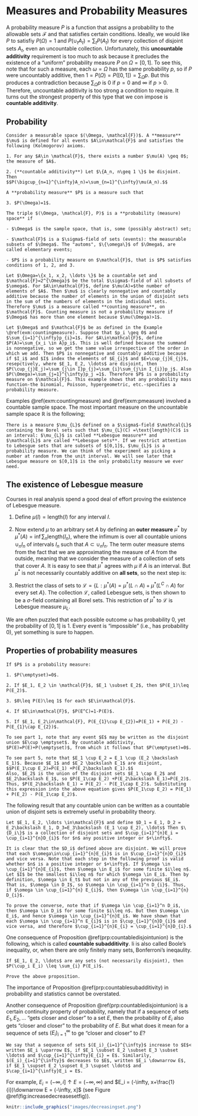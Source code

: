 # Measures and Probability Measures

A probability measure $P$ is a function that assigns a probability to the allowable sets $\mathcal{F}$ and that satisfies certain conditions. Ideally, we would like $P$ to satisfiy $P(\Omega)=1$ and $P(\cup_{t}A_t)=\sum_{t}P(A_t)$ for every collection of disjoint sets $A_t$, even an uncountable collection. Unfortunately, this **uncountable additivity** requirement is too much to ask because it precludes the existence of a "uniform" probability measure $P$ on $\Omega=[0,1]$. To see this, note that for such a measure, each $\omega=\Omega$ has the same probability $p$, so if $P$ were uncountably additive, then $1=P(\Omega)=P([0,1])=\sum_{\Omega}p$. But this produces a contradiction because $\sum_{\Omega}p$ is $0$ if $p=0$ and $\infty$ if $p>0$. Therefore, uncountable additivity is too strong a condition to require. It turns out the strongest property of this type that we con impose is **countable additivity**.

## Probability

```definition
Consider a measurable space $(\Omega, \mathcal{F})$. A **measure** $\mu$ is defined for all events $A\in\mathcal{F}$ and satisfies the following (Kolmogorov) axioms.

1. For any $A\in \mathcal{F}$, there exists a number $\mu(A) \geq 0$; the measure of $A$.

2. (**countable additivity**) Let $\{A_n, n\geq 1 \}$ be disjoint. Then
$$P(\bigcup_{n=1}^{\infty}A_n)=\sum_{n=1}^{\infty}\mu(A_n).$$

A **probability measure** $P$ is a measure such that

3. $P(\Omega)=1$.

```

```definition
The triple $(\Omega, \mathcal{F}, P)$ is a **probability (measure) space** if

- $\Omega$ is the sample space, that is, some (possibly abstract) set;

- $\mathcal{F}$ is a $\sigma$-field of sets (events): the measurable subsets of $\Omega$. The "automs", $\{\omega\}$ of $\Omega$, are called elementary events;

- $P$ is a probability measure on $\mathcal{F}$, that is $P$ satisfies conditions of 1, 2, and 3.

```

```example
Let $\Omega=\{x_1, x_2, \ldots \}$ be a countable set and $\mathcal{F}=2^{\Omega}$ be the total $\sigma$-field of all subsets of $\omega$. For $A\in\mathcal{F}$, define $\mu(A)=$the number of elements of $A$. Then $\mu$ is clearly nonnegative and countably additive because the number of elements in the union of disjoint sets in the sum of the numbers of elements in the individual sets. Therefore $\mu$ is a measure called **counting measure**, on $\mathcal{F}$. Counting measure is not a probability measure if $\Omega$ has more than one element because $\mu(\Omega)>1$.

```

```example
Let $\Omega$ and $\mathcal{F}$ be as defined in the Example \@ref(exm:countingmeasure). Suppose that $p_i \geq 0$ and $\sum_{i=1}^{\infty}p_{i}=1$. For $A\in\mathcal{F}$, define $P(A)=\sum_{x_i \in A}p_i$. This is well defined because the summand is nonnegative, so we get the same value irrespective of the order in which we add. Then $P$ is nonnegative and countably additive because if $I_i$ and $I$ index the elements of $E_{i}$ and $E=\cup_{j}E_{j}$, resepctively, where $E_1, E_2, \ldots$ are disjoint, then $P(\cup_{j}E_j)=\sum_{j\in I}p_{j}=\sum_{i}\sum_{j\in I_{i}}p_j$. Also $P(\Omega)=\sum_{j=1}^{\infty}p_j =1$. Therefore $P$ is a probability measure on $\mathcal{F}$. This example shows that any probability mass function-the binomial, Poisson, hypergeometric, etc.-specifies a probability measure.

```

Examples \@ref(exm:countingmeasure) and \@ref(exm:pmeasure) involved a countable sample space. The most important measure on the uncountable sample space $\mathbb{R}$ is the following;

```example
There is a measure $\mu_{L}$ defined on a $\sigma$-field $\mathcal{L}$ containing the Borel sets such that $\mu_{L}(C) =\text{length}(C)$ is an interval: $\mu_{L}$ is called **Lebesgue measure** and $\mathcal{L}$ are called **Lebesgue sets**. If we restrict attention to Lebesgue sets that are subsets of $[0,1]$, $\mu_{L}$ is a probability measure. We can think of the experiment as picking a number at random from the unit interval. We will see later that Lebesgue measure on $[0,1]$ is the only probability measure we ever need.

```

## The existence of Lebesgue measure

Courses in real analysis spend a good deal of effort proving the existence of Lebesgue measure.

1. Define $\mu(I)=\text{length}(I)$ for any interval $I$.

2. Now extend $\mu$ to an arbitrary set $A$ by defining an **outer measure** $\mu^{*}$ by $\mu^{*}(A)=\inf \sum_{n}\text{length}(I_{n})$, where the infimum is over all countable unions $\cup_{n}I_n$ of intervals $I_n$ such that $A\subset \cup_{n}I_n$. The term outer measure stems from the fact that we are approximating the measure of $A$ from the outside, meaning that we consider the measure of a collection of sets that cover $A$. It is easy to see that $\mu^{*}$ agrees with $\mu$ if $A$ is an interval. But $\mu^{*}$ is not necessarily countably additive on **all sets**, so the next step is:

3. Restrict the class of sets to $\mathcal{L}=\{L : \mu^{*}(A)=\mu^{*}(L\cap A)+\mu^{*}(L^{C}\cap A)$ for every set $A \}$. The collection $\mathcal{L}$, called Lebesgue sets, is then shown to be a $\sigma$-field containing all Borel sets. This restriction of $\mu^{*}$ to $\mathcal{L}$ is Lebesgue measure $\mu_{L}$.

We are often puzzled that each possible outcome $\omega$ has probability $0$, yet the probability of $[0,1]$ is $1$. Every event is "impossible" (i.e., has probability $0$), yet something is sure to happen.

## Properties of probability measures

```proposition
If $P$ is a probability measure:

1. $P(\emptyset)=0$.

2. If $E_1, E_2 \in \mathcal{F}$, $E_1 \subset E_2$, then $P(E_1)\leq P(E_2)$.

3. $0\leq P(E)\leq 1$ for each $E\in\mathcal{F}$.

4. If $E\in\mathcal{F}$, $P(E^C)=1-P(E)$.

5. If $E_1, E_2\in\mathcal{F}, P(E_{1}\cup E_{2})=P(E_1) + P(E_2) - P(E_{1}\cap E_{2})$.

```

```proof
To see part 1, note that any event $E$ may be written as the disjoint union $E\cup \emptyset$. By countable additivity, $P(E)=P(E)+P(\emptyset)$, from which it follows that $P(\emptyset)=0$.

To see part 5, note that $E_1 \cup E_2 = E_1 \cup (E_2 \backslash E_1)$. Because $E_1$ and $E_2 \backslash E_1$ are disjoint,
$$P(E_1\cup E_2)=P(E_1) +P(E_2\backslash E_1).$$
Also, $E_2$ is the union of the disjoint sets $E_1 \cap E_2$ and $E_2\backslash E_1$, so $P(E_1\cap E_2) +P(E_2\backslash E_1)=P(E_2)$. Thus, $P(E_2\backslash E_1) = P(E_2) - P(E_1\cap E_2)$. Substituting this expression into the above equation gives $P(E_1\cup E_2) = P(E_1) + P(E_2) - P(E_1\cap E_2)$.

```

The following result that any countable union can be written as a countable union of disjoint sets is extremely useful in probability theory.

```proposition
Let $E_1, E_2, \ldots \in\mathcal{F}$ and define $D_1 = E_1, D_2 = E_2\backslash E_1, D_3=E_3\backslash (E_1 \cup E_2), \ldots$ Then $\{D_i\}$ is a collection of disjoint sets and $\cup_{i=1}^{n}E_i = \cup_{i=1}^{n}D_{i}$ for $n$ any positive integer or $+\infty$.

```

```proof
It is clear that the $D_i$ defined above are disjoint. We will prove that each $\omega\in\cup_{i=1}^{n}E_{i}$ is in $\cup_{i=1}^{n}D_{i}$ and vice versa. Note that each step in the following proof is valid whether $n$ is a positive integer or $+\infty$. If $\omega \in \cup_{i=1}^{n}E_{i}$, then $\omega \in E_i$ for some finite $i\leq n$. Let $I$ be the smallest $i\leq n$ for which $\omega \in E_i$. Then by definition, $\omega \in E_t$ but not in any of the previous $E_i$. That is, $\omega \in D_I$, so $\omega \in \cup_{i=1}^n D_{i}$. Thus, if $\omega \in \cup_{i=1}^{n} E_{i}$, then $\omega \in \cup_{i=1}^{n} D_{i}$. 

To prove the converse, note that if $\omega \in \cup_{i=1}^n D_i$, then $\omega \in D_i$ for some finite $i\leq n$. But then $\omega \in E_i$, and hence $\omega \in \cup_{i=1}^{n}E_i$. We have shown that each $\omega \in \cup_{i=1}^n E_{i}$ is in $\cup_{i=1}^{n}D_{i}$ and vice versa, and therefore $\cup_{i=1}^{n}E_{i} = \cup_{i=1}^{n}D_{i}.$

```

One consequence of Proposition \@ref(prp:countabledisjointunion) is the following, which is called **countable subadditivity**. Ii is also called Boole's inequality, or, when there are only finitely many sets, Bonferroni's ineqaulity.

```proposition
If $E_1, E_2, \ldots$ are any sets (not necessarily disjoint), then $P(\cup_i E_i) \leq \sum_{i} P(E_i)$.

```

```exercise
Prove the above proposition.

```

The importance of Proposition \@ref(prp:countablesubadditivity) in probability and statistics cannot be overstated.

Another consequence of Proposition \@ref(prp:countabledisjointunion) is a certain continuity property of probability, namely that if a sequence of sets $E_1, E_2, \ldots$ "gets closer and closer" to a set $E$, then the probability of $E_i$ also gets "closer and closer" to the probability of $E$. But what does it mean for a sequence of sets $(E_i)_{i=1}^{\infty}$ to ge "closer and closer" to $E$?

```definition
We say that a sequence of sets $(E_i)_{i=1}^{\infty}$ increase to $E$< written $E_i \uparrow E$, if $E_1 \subset E_2 \subset E_3 \subset \ldots$ and $\cup_{i=1}^{\infty}E_{i} = E$. Similarily, $(E_i)_{i=1}^{\infty}$ decreases to $E$, written $E_i \downarrow E$, if $E_1 \supset E_2 \supset E_3 \supset \ldots$ and $\cap_{i=1}^{\infty}E_i = E$.

```

For example, $E_i=(-\infty, i]\uparrow E = (-\infty, \infty)$ and $E_i = (-\infty, x+\frac{1}{i})\downarrow E = (-\infty, x]$ (see Figure \@ref(fig:increasedecreasesetfig)).

```r
knitr::include_graphics("images/decreasingset.png")
```




